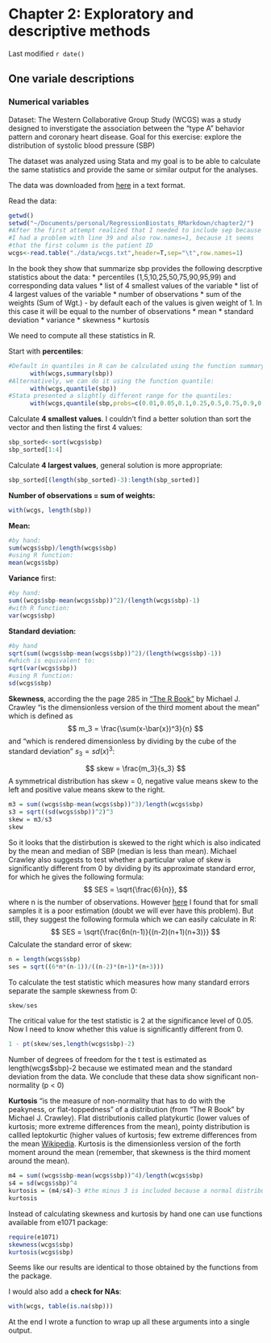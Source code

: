 Chapter 2: Exploratory and descriptive methods
========================================================
Last modified `r date()` 

One variale descriptions
-------------------------
### Numerical variables

Dataset: The Western Collaborative Group Study (WCGS) was a study designed to inverstigate the association between the "type A" behavior pattern and coronary heart disease. Goal for this exercise: explore the distribution of systolic blood pressure (SBP)

The dataset was analyzed using Stata and my goal is to be able to calculate the same statistics and provide the same or similar output for the analyses. 

The data was downloaded from [here](http://www.epibiostat.ucsf.edu/biostat/vgsm/) in a text format.

Read the data:

```r
getwd()
setwd("~/Documents/personal/RegressionBiostats_RMarkdown/chapter2/")
#After the first attempt realized that I needed to include sep because
#I had a problem with line 39 and also row.names=1, because it seems
#that the first column is the patient ID
wcgs<-read.table("./data/wcgs.txt",header=T,sep="\t",row.names=1)
```
In the book they show that summarize sbp provides the following descrptive statistics about the data: 
* percentiles (1,5,10,25,50,75,90,95,99) and corresponding data values
* list of 4 smallest values of the variable
* list of 4 largest values of the variable
* number of observations
* sum of the weights (Sum of Wgt.) - by default each of the values is given weight of 1. In this case it will be equal to the number of observations
* mean
* standard deviation
* variance
* skewness 
* kurtosis

We need to compute all these statistics in R. 

Start with **percentiles**:
```r
#Default in quantiles in R can be calculated using the function summary:
      with(wcgs,summary(sbp))
#Alternatively, we can do it using the function quantile:
      with(wcgs,quantile(sbp))
#Stata presented a slightly different range for the quantiles:
      with(wcgs,quantile(sbp,probs=c(0.01,0.05,0.1,0.25,0.5,0.75,0.9,0.95,0.99)))

```
Calculate **4 smallest values**. I couldn't find a better solution than sort the vector and then listing the first 4 values:

```r
sbp_sorted<-sort(wcgs$sbp)
sbp_sorted[1:4]
```

Calculate **4 largest values**, general solution is more appropriate:
```r
sbp_sorted[(length(sbp_sorted)-3):length(sbp_sorted)]
```

**Number of observations = sum of weights:**
```r
with(wcgs, length(sbp))

```
**Mean:**
```r
#by hand:
sum(wcgs$sbp)/length(wcgs$sbp)
#using R function:
mean(wcgs$sbp)
```

**Variance** first:
```r
#by hand:
sum((wcgs$sbp-mean(wcgs$sbp))^2)/(length(wcgs$sbp)-1)
#with R function:
var(wcgs$sbp)
```
**Standard deviation:**
```r
#by hand
sqrt(sum((wcgs$sbp-mean(wcgs$sbp))^2)/(length(wcgs$sbp)-1))
#which is equivalent to:
sqrt(var(wcgs$sbp))
#using R function:
sd(wcgs$sbp)
```
**Skewness**, according the the page 285 in ["The R Book"](http://www.amazon.com/The-Book-Michael-J-Crawley/dp/0470510242) by Michael J. Crawley "is the dimensionless version of the third moment about the mean" which is defined as 
$$
m_3 = \frac{\sum(x-\bar{x})^3}{n}
$$ 
and "which is rendered dimensionless by dividing by the cube of the standard deviation" $s_3 = sd(x)^3$:

$$
skew = \frac{m_3}{s_3}
$$
A symmetrical distribution has skew = 0, negative value means skew to the left and positive value means skew to the right. 

```r
m3 = sum((wcgs$sbp-mean(wcgs$sbp))^3)/length(wcgs$sbp)
s3 = sqrt((sd(wcgs$sbp))^2)^3
skew = m3/s3
skew
```
So it looks that the distirbution is skewed to the right which is also indicated by the mean and median of SBP (median is less than mean). Michael Crawley also suggests to test whether a particular value of skew is significantly different from 0 by dividing by its approximate standard error, for which he gives the following formula:
$$
SES = \sqrt{\frac{6}{n}},
$$
where n is the number of observations. However [here](http://www.tc3.edu/instruct/sbrown/stat/shape.htm) I found that for small samples it is a poor estimation (doubt we will ever have this problem). But still, they suggest the following formula which we can easily calculate in R:
$$
SES = \sqrt{\frac{6n(n-1)}{(n-2)(n+1)(n+3)}}
$$
Calculate the standard error of skew:
```r
n = length(wcgs$sbp)
ses = sqrt((6*n*(n-1))/((n-2)*(n+1)*(n+3)))
```
To calculate the test statistic which measures how many standard errors separate the sample skewness from 0:

```r
skew/ses
```
The critical value for the test statistic is 2 at the significance level of 0.05. Now I need to know whether this value is significantly different from 0. 

```r
1 - pt(skew/ses,length(wcgs$sbp)-2)
```
Number of degrees of freedom for the t test is estimated as length(wcgs$sbp)-2 because we estimated mean and the standard deviation from the data. We conclude that these data show significant non-normality (p < 0)

**Kurtosis** "is the measure of non-normality that has to do with the peakyness, or flat-toppedness" of a distribution (from "The R Book" by Michael J. Crawley). Flat distributionis called platykurtic (lower values of kurtosis; more extreme differences from the mean), pointy distribution is callled leptokurtic (higher values of kurtosis; few extreme differences from the mean [Wikipedia](http://en.wikipedia.org/wiki/Kurtosis). Kurtosis is the dimensionless version of the forth moment around the mean (remember, that skewness is the third moment around the mean).
```r
m4 = sum((wcgs$sbp-mean(wcgs$sbp))^4)/length(wcgs$sbp)
s4 = sd(wcgs$sbp)^4
kurtosis = (m4/s4)-3 #the minus 3 is included because a normal distribution has m4/s4=3
kurtosis
```
Instead of calculating skewness and kurtosis by hand one can use functions available from e1071 package:

```r
require(e1071)
skewness(wcgs$sbp)
kurtosis(wcgs$sbp)
```
Seems like our results are identical to those obtained by the functions from the package.

I would also add a **check for NAs**:
```r
with(wcgs, table(is.na(sbp)))
```

At the end I wrote a function to wrap up all these arguments into a single output. 




